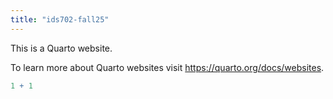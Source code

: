 ```yaml
---
title: "ids702-fall25"
---
```


This is a Quarto website.

To learn more about Quarto websites visit <https://quarto.org/docs/websites>.

```r
1 + 1
```
